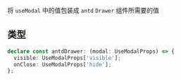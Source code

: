 将 `useModal` 中的值包装成 `antd` `Drawer` 组件所需要的值

## 类型

```ts
declare const antdDrawer: (modal: UseModalProps) => {
  visible: UseModalProps['visible'];
  onClose: UseModalProps['hide'];
};
```
